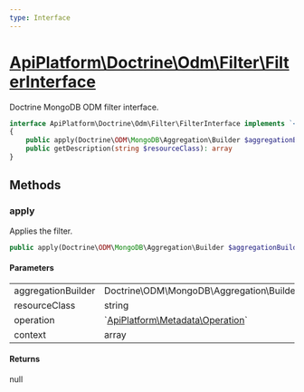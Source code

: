 ```yaml
---
type: Interface
---
```


# [ApiPlatform\Doctrine\Odm\Filter\FilterInterface](/docs/v3.1/reference/Doctrine/Odm/Filter/FilterInterface)

Doctrine MongoDB ODM filter interface.


```php
interface ApiPlatform\Doctrine\Odm\Filter\FilterInterface implements `<a href="/docs/v3.1/reference/Api/FilterInterface">ApiPlatform\Api\FilterInterface</a>`, `<a href="/docs/v3.1/reference/Metadata/FilterInterface">ApiPlatform\Metadata\FilterInterface</a>`
{
    public apply(Doctrine\ODM\MongoDB\Aggregation\Builder $aggregationBuilder, string $resourceClass, null|`<a href="/docs/v3.1/reference/Metadata/Operation">ApiPlatform\Metadata\Operation</a>` $operation, array $context): null
    public getDescription(string $resourceClass): array
}
```
## Methods

### apply

Applies the filter.

```php
public apply(Doctrine\ODM\MongoDB\Aggregation\Builder $aggregationBuilder, string $resourceClass, null|`<a href="/docs/v3.1/reference/Metadata/Operation">ApiPlatform\Metadata\Operation</a>` $operation, array $context): null
```

#### Parameters

<table><tbody>
<tr><td>aggregationBuilder</td><td>Doctrine\ODM\MongoDB\Aggregation\Builder</td><td></td></tr><tr><td>resourceClass</td><td>string</td><td></td></tr><tr><td>operation</td><td>`<a href="/docs/v3.1/reference/Metadata/Operation">ApiPlatform\Metadata\Operation</a>`</td><td></td></tr><tr><td>context</td><td>array</td><td></td></tr>
</tbody>
</table>

#### Returns

null

